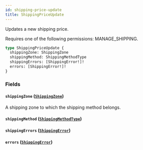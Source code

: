 ```yaml
---
id: shipping-price-update
title: ShippingPriceUpdate
---
```



Updates a new shipping price. 

Requires one of the following permissions: MANAGE_SHIPPING.

```graphql
type ShippingPriceUpdate {
  shippingZone: ShippingZone
  shippingMethod: ShippingMethodType
  shippingErrors: [ShippingError!]!
  errors: [ShippingError!]!
}
```


### Fields

#### `shippingZone` ([`ShippingZone`](../../../developer/api-reference/objects/shipping-zone))

A shipping zone to which the shipping method belongs.


#### `shippingMethod` ([`ShippingMethodType`](../../../developer/api-reference/objects/shipping-method-type))




#### `shippingErrors` ([`ShippingError`](../../../developer/api-reference/objects/shipping-error))




#### `errors` ([`ShippingError`](../../../developer/api-reference/objects/shipping-error))






